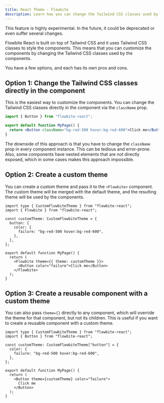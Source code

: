 ```yaml
---
title: React Theme - Flowbite
description: Learn how you can change the Tailwind CSS classes used by the components in Flowbite React
---
```



<Alert color="warning" icon={HiInformationCircle} className="mb-6">
  This feature is highly experimental. In the future, it could be deprecated or even suffer several changes.
</Alert>

Flowbite React is built on top of Tailwind CSS and it uses Tailwind CSS classes to style the components. This means that you can customize the components by changing the Tailwind CSS classes used by the components.

You have a few options, and each has its own pros and cons.

## Option 1: Change the Tailwind CSS classes directly in the component

This is the easiest way to customize the components. You can change the Tailwind CSS classes directly in the component via the `className` prop.

```jsx
import { Button } from "flowbite-react";

export default function MyPage() {
  return <Button className="bg-red-500 hover:bg-red-600">Click me</Button>;
}
```

The downside of this approach is that you have to change the `className` prop in every component instance. This can be tedious and error-prone. Also, some components have nested elements that are not directly exposed, which in some cases makes this approach impossible.

## Option 2: Create a custom theme

You can create a custom theme and pass it to the `<Flowbite>` component. The custom theme will be merged with the default theme, and the resulting theme will be used by the components.

```tsx
import type { CustomFlowbiteTheme } from "flowbite-react";
import { Flowbite } from "flowbite-react";

const customTheme: CustomFlowbiteTheme = {
  button: {
    color: {
      failure: "bg-red-500 hover:bg-red-600",
    },
  },
};

export default function MyPage() {
  return (
    <Flowbite theme={{ theme: customTheme }}>
      <Button color="failure">Click me</Button>
    </Flowbite>
  );
}
```

## Option 3: Create a reusable component with a custom theme

You can also pass `theme={}` directly to any component, which will override the theme for that component, but not its children. This is useful if you want to create a reusable component with a custom theme.

```tsx
import type { CustomFlowbiteTheme } from "flowbite-react";
import { Button } from "flowbite-react";

const customTheme: CustomFlowbiteTheme["button"] = {
  color: {
    failure: "bg-red-500 hover:bg-red-600",
  },
};

export default function MyPage() {
  return (
    <Button theme={customTheme} color="failure">
      Click me
    </Button>
  );
}
```
